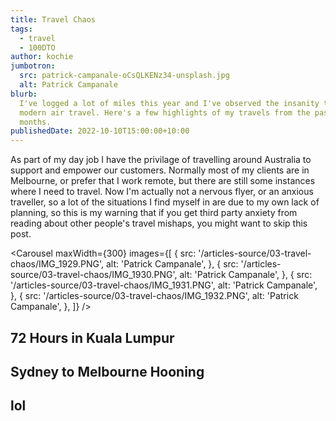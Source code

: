```yaml
---
title: Travel Chaos
tags:
  - travel
  - 100DTO
author: kochie
jumbotron:
  src: patrick-campanale-oCsQLKENz34-unsplash.jpg
  alt: Patrick Campanale
blurb:
  I've logged a lot of miles this year and I've observed the insanity that is
  modern air travel. Here's a few highlights of my travels from the past few
  months.
publishedDate: 2022-10-10T15:00:00+10:00
---
```


As part of my day job I have the privilage of travelling around Australia to
support and empower our customers. Normally most of my clients are in Melbourne,
or prefer that I work remote, but there are still some instances where I need to
travel. Now I'm actually not a nervous flyer, or an anxious traveller, so a lot
of the situations I find myself in are due to my own lack of planning, so this
is my warning that if you get third party anxiety from reading about other
people's travel mishaps, you might want to skip this post.

<Carousel
  maxWidth={300}
  images={[
    {
      src: '/articles-source/03-travel-chaos/IMG_1929.PNG',
      alt: 'Patrick Campanale',
    },
    {
      src: '/articles-source/03-travel-chaos/IMG_1930.PNG',
      alt: 'Patrick Campanale',
    },
    {
      src: '/articles-source/03-travel-chaos/IMG_1931.PNG',
      alt: 'Patrick Campanale',
    },
    {
      src: '/articles-source/03-travel-chaos/IMG_1932.PNG',
      alt: 'Patrick Campanale',
    },
  ]}
/>

## 72 Hours in Kuala Lumpur

## Sydney to Melbourne Hooning

## lol

